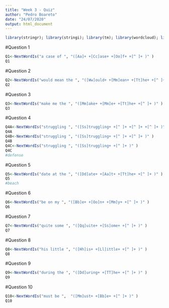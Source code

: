 ```yaml
---
title: "Week 3 - Quiz"
author: "Pedro Boareto"
date: "24/07/2020"
output: html_document
---
```


```r
library(stringr); library(stringi); library(tm); library(wordcloud); library(ggplot2)
```
#Question 1
```r
Q1<-NextWordIs("a case of ", "([Aa]+ +[Cc]ase+ +[Oo]f+ +[^ ]+ )" )
Q1
```

#Question 2
```r
Q2<-NextWordIs("would mean the ", "([Ww]ould+ +[Mm]ean+ +[Tt]he+ +[^ ]+ )" )  
Q2
```

#Question 3
```r
Q3<-NextWordIs("make me the ", "([Mm]ake+ +[Mm]e+ +[Tt]he+ +[^ ]+ )" )  
Q3
```

#Question 4
```r
Q4A<-NextWordIs("struggling ", "([Ss]truggling+ +[^ ]+ +[^ ]+ +[^ ]+ )" )  
Q4A
Q4B<-NextWordIs("struggling ", "([Ss]truggling+ +[^ ]+ +[^ ]+ )" )  
Q4B
Q4C<-NextWordIs("struggling ", "([Ss]truggling+ +[^ ]+ )" )  
Q4C
#defense
```

#Question 5
```r
Q5<-NextWordIs("date at the ", "([Dd]ate+ +[Aa]t+ +[Tt]he+ +[^ ]+ )" )  
Q5
#beach
```

#Question 6
```r
Q6<-NextWordIs("be on my ", "([Bb]e+ +[Oo]n+ +[Mm]y+ +[^ ]+ )" )  
Q6
```

#Question 7
```r
Q7<-NextWordIs("quite some ", "([Qq]uite+ +[Ss]ome+ +[^ ]+ )" )  
Q7
```

#Question 8
```r
Q8<-NextWordIs("his little ", "([Hh]is+ +[Ll]ittle+ +[^ ]+ )" )  
Q8  
```

#Question 9
```r
Q9<-NextWordIs("during the ", "([Dd]uring+ +[TT]he+ +[^ ]+ )" )  
Q9  
```

#Question 10
```r
Q10<-NextWordIs("must be ",  "([Mm]ust+ +[Bb]e+ +[^ ]+ )" )  
Q10  
```
